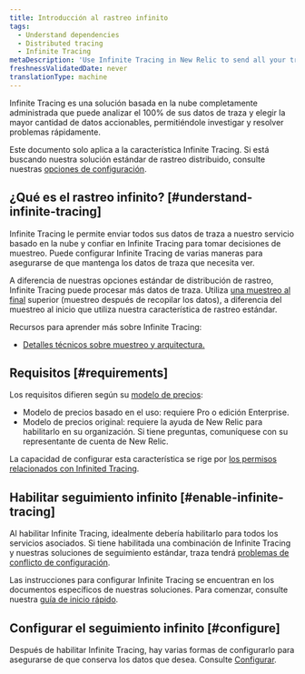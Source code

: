 ```yaml
---
title: Introducción al rastreo infinito
tags:
  - Understand dependencies
  - Distributed tracing
  - Infinite Tracing
metaDescription: 'Use Infinite Tracing in New Relic to send all your trace data to our cloud-based service, and rely on Infinite Tracing to make sampling decisions.'
freshnessValidatedDate: never
translationType: machine
---
```


Infinite Tracing es una solución basada en la nube completamente administrada que puede analizar el 100% de sus datos de traza y elegir la mayor cantidad de datos accionables, permitiéndole investigar y resolver problemas rápidamente.

Este documento solo aplica a la característica Infinite Tracing. Si está buscando nuestra solución estándar de rastreo distribuido, consulte nuestras [opciones de configuración](/docs/distributed-tracing/enable-configure/quick-start).

## ¿Qué es el rastreo infinito? [#understand-infinite-tracing]

Infinite Tracing le permite enviar todos sus datos de traza a nuestro servicio basado en la nube y confiar en Infinite Tracing para tomar decisiones de muestreo. Puede configurar Infinite Tracing de varias maneras para asegurarse de que mantenga los datos de traza que necesita ver.

A diferencia de nuestras opciones estándar de distribución de rastreo, Infinite Tracing puede procesar más datos de traza. Utiliza [una muestreo al final](/docs/understand-dependencies/distributed-tracing/get-started/how-new-relic-distributed-tracing-works#sampling) superior (muestreo después de recopilar los datos), a diferencia del muestreo al inicio que utiliza nuestra característica de rastreo estándar.

Recursos para aprender más sobre Infinite Tracing:

* [Detalles técnicos sobre muestreo y arquitectura.](/docs/understand-dependencies/distributed-tracing/get-started/how-new-relic-distributed-tracing-works#sampling)

## Requisitos [#requirements]

Los requisitos difieren según su [modelo de precios](/docs/accounts/original-accounts-billing/original-product-based-pricing/overview-pricing-models):

* Modelo de precios basado en el uso: requiere Pro o edición Enterprise.
* Modelo de precios original: requiere la ayuda de New Relic para habilitarlo en su organización. Si tiene preguntas, comuníquese con su representante de cuenta de New Relic.

La capacidad de configurar esta característica se rige por [los permisos relacionados con Infinited Tracing](/docs/accounts/accounts-billing/new-relic-one-user-management/user-permissions#infinite-tracing).

## Habilitar seguimiento infinito [#enable-infinite-tracing]

Al habilitar Infinite Tracing, idealmente debería habilitarlo para todos los servicios asociados. Si tiene habilitada una combinación de Infinite Tracing y nuestras soluciones de seguimiento estándar, traza tendrá [problemas de conflicto de configuración](/docs/understand-dependencies/distributed-tracing/troubleshooting/infinite-tracing-trace-configuration-conflicts).

Las instrucciones para configurar Infinite Tracing se encuentran en los documentos específicos de nuestras soluciones. Para comenzar, consulte nuestra [guía de inicio rápido](/docs/distributed-tracing/enable-configure/quick-start).

## Configurar el seguimiento infinito [#configure]

Después de habilitar Infinite Tracing, hay varias formas de configurarlo para asegurarse de que conserva los datos que desea. Consulte [Configurar](/docs/configure-trace-observer#configure).